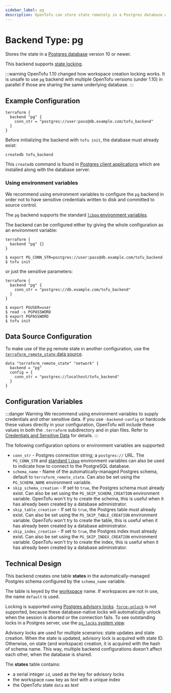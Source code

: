 ```yaml
---
sidebar_label: pg
description: OpenTofu can store state remotely in a Postgres database with locking.
---
```


# Backend Type: pg

Stores the state in a [Postgres database](https://www.postgresql.org) version 10 or newer.

This backend supports [state locking](../../../language/state/locking.mdx).

:::warning
OpenTofu 1.10 changed how workspace creation locking works. It is unsafe to
use `pg` backend with multiple OpenTofu versions (under 1.10) in parallel if those
are sharing the same underlying database.
:::

## Example Configuration

```hcl
terraform {
  backend "pg" {
    conn_str = "postgres://user:pass@db.example.com/tofu_backend"
  }
}
```

Before initializing the backend with `tofu init`, the database must already exist:

```
createdb tofu_backend
```

This `createdb` command is found in [Postgres client applications](https://www.postgresql.org/docs/10/reference-client.html) which are installed along with the database server.


### Using environment variables

We recommend using environment variables to configure the `pg` backend in order
not to have sensitive credentials written to  disk and committed to source
control.

The `pg` backend supports the standard [`libpq` environment variables](https://www.postgresql.org/docs/current/libpq-envars.html).

The backend can be configured either by giving the whole configuration as an
environment variable:

```hcl
terraform {
  backend "pg" {}
}
```

```shellsession
$ export PG_CONN_STR=postgres://user:pass@db.example.com/tofu_backend
$ tofu init
```

or just the sensitive parameters:

```hcl
terraform {
  backend "pg" {
    conn_str = "postgres://db.example.com/tofu_backend"
  }
}
```

```shellsession
$ export PGUSER=user
$ read -s PGPASSWORD
$ export PGPASSWORD
$ tofu init
```

## Data Source Configuration

To make use of the pg remote state in another configuration, use the [`terraform_remote_state` data source](../../../language/state/remote-state-data.mdx).

```hcl
data "terraform_remote_state" "network" {
  backend = "pg"
  config = {
    conn_str = "postgres://localhost/tofu_backend"
  }
}
```

## Configuration Variables

:::danger Warning
We recommend using environment variables to supply credentials and other sensitive data. If you use `-backend-config` or hardcode these values directly in your configuration, OpenTofu will include these values in both the `.terraform` subdirectory and in plan files. Refer to [Credentials and Sensitive Data](../../../language/settings/backends/configuration.mdx#credentials-and-sensitive-data) for details.
:::

The following configuration options or environment variables are supported:

- `conn_str` - Postgres connection string; a `postgres://` URL. The `PG_CONN_STR` and [standard `libpq`](https://www.postgresql.org/docs/current/libpq-envars.html) environment variables can also be used to indicate how to connect to the PostgreSQL database.
- `schema_name` - Name of the automatically-managed Postgres schema, default to `terraform_remote_state`. Can also be set using the `PG_SCHEMA_NAME` environment variable.
- `skip_schema_creation` - If set to `true`, the Postgres schema must already exist. Can also be set using the `PG_SKIP_SCHEMA_CREATION` environment variable. OpenTofu won't try to create the schema, this is useful when it has already been created by a database administrator.
- `skip_table_creation` - If set to `true`, the Postgres table must already exist. Can also be set using the `PG_SKIP_TABLE_CREATION` environment variable. OpenTofu won't try to create the table, this is useful when it has already been created by a database administrator.
- `skip_index_creation` - If set to `true`, the Postgres index must already exist. Can also be set using the `PG_SKIP_INDEX_CREATION` environment variable. OpenTofu won't try to create the index, this is useful when it has already been created by a database administrator.

## Technical Design

This backend creates one table **states** in the automatically-managed Postgres schema configured by the `schema_name` variable.

The table is keyed by the [workspace](../../../language/state/workspaces.mdx) name. If workspaces are not in use, the name `default` is used.

Locking is supported using [Postgres advisory locks](https://www.postgresql.org/docs/9.5/explicit-locking.html#ADVISORY-LOCKS). [`force-unlock`](../../../cli/commands/force-unlock.mdx) is not supported, because these database-native locks will automatically unlock when the session is aborted or the connection fails. To see outstanding locks in a Postgres server, use the [`pg_locks` system view](https://www.postgresql.org/docs/9.5/view-pg-locks.html).

Advisory locks are used for multiple scenarios: state updates and state creation. When the state is updated, advisory lock is acquired with state ID. Otherwise, on state (and workspace) creation, it is acquired with the hash of schema name. This way, multiple backend configurations doesn't affect each other, when the database is shared.

The **states** table contains:

- a serial integer `id`, used as the key for advisory locks
- the workspace `name` key as _text_ with a unique index
- the OpenTofu state `data` as _text_
